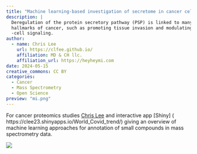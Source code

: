 ```yaml
---
title: "Machine learning-based investigation of secretome in cancer cells"
description: |
  Deregulation of the protein secretory pathway (PSP) is linked to many
  hallmarks of cancer, such as promoting tissue invasion and modulating cell
  -cell signaling.
author:
  - name: Chris Lee
    url: https://clfee.github.io/
    affiliation: MD & CH llc.
    affiliation_url: https://heyheymi.com
date: 2024-05-15
creative_commons: CC BY
categories:
  - Cancer
  - Mass Spectrometry
  - Open Science
preview: "mi.png"
---
```


For cancer proteomics studies [Chris Lee](https://github.com/clfee) and interactive app [Shiny] ( https://clee23.shinyapps.io/World_Covid_trend/) giving an overview of machine learning
approaches for annotation of small compounds in mass spectrometry data.

![](/img/cmm1.png)

